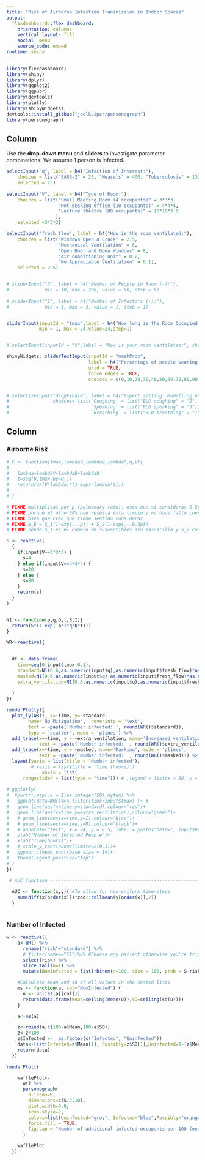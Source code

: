 ```yaml
---
title: "Risk of Airborne Infection Transmission in Indoor Spaces"
output: 
  flexdashboard::flex_dashboard:
    orientation: columns
    vertical_layout: fill
    social: menu
    source_code: embed
runtime: shiny
---
```


```r
library(flexdashboard)
library(shiny)
library(dplyr)
library(ggplot2)
library(ggpubr)
library(devtools)
library(plotly)
library(shinyWidgets)
devtools::install_github("joelkuiper/personograph")
library(personograph)
```

Column {.sidebar}
-----------------------------------------------------------------------

<!-- 1. Select a input parameters:  -->
  
Use the <b>drop-down menu</b> and <b>sliders </b> to investigate parameter combinations. We assume 1 person is infected.
```r

selectInput("q", label = h4("Infection of Interest:"), 
    choices = list("SARS-2" = 25, "Measels" = 400, "Tuberculosis" = 13), 
    selected = 25)
    
selectInput("V", label = h4("Type of Room:"), 
    choices = list("Small Meeting Room (4 occupants)" = 3*3*3, 
                   "Hot-desking office (10 occupants)" = 4*4*4,
                   "Lecture theatre (80 occupants)" = 10*10*3.5
                  ), 
    selected =3*3*3)

selectInput("fresh_flow", label = h4("How is the room ventilated:"), 
    choices = list("Windows Open a Crack" = 2.5, 
                   "Mechanical Ventilation" = 6,
                   "Open Door and Open Windows" = 8,
                   "Air conditioning unit" = 0.2,
                   "No Appreciable Ventilation" = 0.1), 
    selected = 2.5)


# sliderInput("S", label = h4("Number of People in Room (-):"),
#             min = 10, max = 200, value = 50, step = 5)
 
# sliderInput("I", label = h4("Number of Infectors (-):"),
#             min = 1, max = 3, value = 1, step = 1)


sliderInput(inputId = "tmax",label = h4("How long is the Room Occupied [hrs]:"),
            min = 1, max = 24,value=24,step=1)


# selectInput(inputId = "V",label = "How is your room ventilated:", choices = c("Openable Windows","Mechanical Ventilation","Air conditioning unit","No Appreciable Ventilation"),selected = "No Appreciable Ventilation")

shinyWidgets::sliderTextInput(inputId = "maskProp",
                              label = h4("Percentage of people wearing masks [%]:"),
                              grid = TRUE,
                              force_edges = TRUE,
                              choices = c(0,10,20,30,40,50,60,70,80,90,100))


# selectizeInput("dropExhale", label = h4("Expert setting: Modelling engine choice "),
#                choices= list(`Coughing` = list("BLO coughing" = "2", "Duguid" = "4", "L&R" = "5"),
#                              `Speaking` = list("BLO speaking" = "3"),
#                              `Breathing` = list("BLO breathing" = "1")))
```

<!-- si la persona infectada lleva mascarilla entonces el 0.5 aplica a q, no a p -->
<!-- N_E = S_1(1-exp{...p}) + S_2(1-exp{...0.5p}) -->
<!-- multiplicas por p (pulmonary rate), osea que si consideras 0.5p lo que dices es que esa persona respira el 50% -->

Column {data-width=650}
-----------------------------------------------------------------------

<!-- ### How to use this dashboard: -->

<!-- This dashboard tool is intended as a way of evaluating current exposure from airborne infectionn in an indoor space.  -->

<!-- * **Airborne Risk**:  Evaluate the risk of infection from an airborne microorganism by using the sliders and drop-down menus select the type of room, type of ventilation and number of occupants. -->
<!-- * **Mitigation Strategies**: you can control the risk by investigating "what-if" scenarios, including what happens if 50% of the participatns are masked versus if you can open a window. -->

### Airborne Risk

```r
# C <- function(tmax,lambdaV,lambdaD,lambdaR,q,V){
#   
#   lambda=lambdaV+lambdaD+lambdaR
#   t=seq(0,tmax,by=0.1)
#   return(q/(V*lambda)*(1-exp(-lambda*t)))
#   
# }

# FIXME multiplicas por p (pulmonary rate), osea que si consideras 0.5p lo que dices es que esa persona respira el 50%
# FIXME porque el otro 50% que respira esta limpio y no hace falta considerarlo)
# FIXME osea que creo que tiene sentido considerar
# FIXME N_E = S_1(1-exp{...p}) + S_2(1-exp{...0.5p})
# FIXME donde S_1 es el numero de susceptibles sin mascarilla y S_2 con mascarilla

S <- reactive(
  {
    if(input$V==3*3*3) {
      s=4
    } else if(input$V==4*4*4) {
      s=10
    } else {
      s=80
    }
    return(s)
  }
)


N1 <- function(p,q,Q,t,S,I){
  return(S*(1-exp(-p*I*q/Q*t)))
}

WR<-reactive({

  
  df <- data.frame(
    time=seq(0,input$tmax,0.1),
    standard=N1(0.6,as.numeric(input$q),as.numeric(input$fresh_flow)*as.numeric(input$V),seq(0,input$tmax,0.1),S(),1),
    masked=N1(0.6,as.numeric(input$q),as.numeric(input$fresh_flow)*as.numeric(input$V),seq(0,input$tmax,0.1),S()*(1-as.numeric(input$maskProp)/100),1)+N1(0.6*0.5,as.numeric(input$q),as.numeric(input$fresh_flow)*as.numeric(input$V),seq(0,input$tmax,0.1),S()*(as.numeric(input$maskProp)/100),1),
    extra_ventilation=N1(0.6,as.numeric(input$q),as.numeric(input$fresh_flow)*as.numeric(input$V)*1.2,seq(0,input$tmax,0.1),S,1)
    
  )
})

renderPlotly({
  plot_ly(WR(), x=~time, y=~standard,
        name='No Mitigation',  hoverinfo = 'text',
        text = ~paste('Number infected: ', round(WR()$standard)),
        type = 'scatter', mode = 'plines') %>%
  add_trace(x=~time, y = ~extra_ventilation, name='Increased ventilation', mode = 'plines',
            text = ~paste('Number infected: ', round(WR()$extra_ventilation))) %>%
  add_trace(x=~time, y = ~masked, name='Masking', mode = 'plines',
            text = ~paste('Number infected: ', round(WR()$masked))) %>%
  layout(yaxis = list(title = 'Number infected'), 
         # xaxis = list(title = 'Time (hours)')
             xaxis = list(
      rangeslider = list(type = "time"))) # ,legend = list(x = 50, y = 2)
  
# ggplotly(
#  #purrr::map(.x = 1:as.integer(50),myfun) %>%
#   ggplot(data=WR()%>% filter(time<input$tmax) )+ #
#   geom_line(aes(x=time,y=standard),colour="red")+
#   geom_line(aes(x=time,y=extra_ventilation),colour="green")+
#   # geom_line(aes(x=time,y=I),colour="blue")+
#   # geom_line(aes(x=time,y=R),colour="black")+
#   # annotate("text", x = 24, y = 0.5, label = paste("beta=", input$beta,",","R0=",(input$beta)*input$delta/(input$gamma+input$delta)/input$delta))+
#   ylab("Number of Infected People")+
#   xlab("Time[hours]")+
#   # scale_y_continuous(limits=c(0,1))+
#   ggpubr::theme_pubr(base_size = 14)+
#   theme(legend.position="top")
# )
})
```

```r

 # AUC function -------------------------------------------------------
  
  AUC <- function(x,y){ #To allow for non-uniform time-steps
    sum(diff(x[order(x)])*zoo::rollmean(y[order(x)],2))
  }
  

```

### Number of Infected

```r

w <- reactive({
    a<-WR() %>%
      rename("risk"="standard") %>% 
      # filter(name=="C1")%>% #Choose any patient otherwise you're triplicating the subsequent calculations
      select(risk) %>%
      slice_tail(n=1) %>% 
      mutate(NumInfected = list(rbinom(n=100, size = 100, prob = S-risk)))

    #Calculate mean and sd of all values in the nested lists
    ms <- function(a, col="NumInfected") {
      u <- unlist(a[[col]])
      return(data.frame(Mean=ceiling(mean(u)),SD=ceiling(sd(u))))
    }

    a<-ms(a)

    z<-rbind(a,c(100-a$Mean,100-a$SD))
    z<-z/100
    z$Infected <-  as.factor(c("Infected", "Uninfected"))
    data<-list(Infected=z$Mean[1], Possibly=z$SD[1],Uninfected=1-(z$Mean[1]+z$SD[1]) )
    return(data)
  })

renderPlot({

    wafflePlot<-
      w() %>%
      personograph(
        n.icons=S,
        dimensions=c(S/2,10),
        plot.width=0.8,
        icon.style=2,
        colors=list(Uninfected="grey", Infected="blue",Possibly="orange"),
        force.fill = TRUE,
        fig.cap = "Number of additional infected occupants per 100 (mean=blue, SD=orange)"
      )

    wafflePlot
  })
```

<!-- ```{r} -->
<!-- list(Infected=0.5, Possibly=0.1,Uninfected=1-(0.5+0.1))%>%  -->
<!-- personograph( -->
<!--         n.icons=50, -->
<!--         dimensions=c(5,10), -->
<!--         plot.width=0.8, -->
<!--         icon.style=2, -->
<!--         colors=list(Uninfected="grey", Infected="blue",Possibly="orange"), -->
<!--         force.fill = TRUE, -->
<!--         fig.cap = "Number of additional infected occupants per 100 (mean=blue, SD=orange)" -->
<!--       ) -->
<!-- ``` -->

